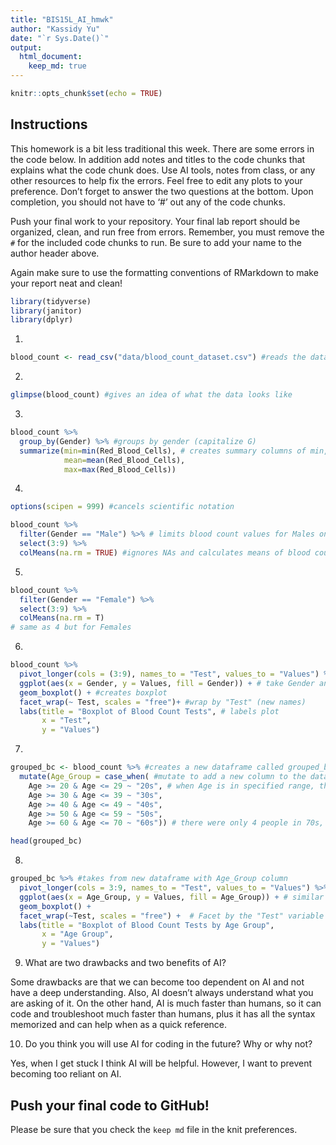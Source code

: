 ```yaml
---
title: "BIS15L_AI_hmwk"
author: "Kassidy Yu"
date: "`r Sys.Date()`"
output: 
  html_document: 
    keep_md: true
---
```


```r
knitr::opts_chunk$set(echo = TRUE)
```

## Instructions
This homework is a bit less traditional this week. There are some errors in the code below. In addition add notes and titles to the code chunks that explains what the code chunk does. Use AI tools, notes from class, or any other resources to help fix the errors. Feel free to edit any plots to your preference. Don't forget to answer the two questions at the bottom. Upon completion, you should not have to '#' out any of the code chunks.

Push your final work to your repository. Your final lab report should be organized, clean, and run free from errors. Remember, you must remove the `#` for the included code chunks to run. Be sure to add your name to the author header above.   

Again make sure to use the formatting conventions of RMarkdown to make your report neat and clean!  


```r
library(tidyverse)
library(janitor)
library(dplyr)
```


1.
```r
blood_count <- read_csv("data/blood_count_dataset.csv") #reads the data - added "_dataset" to match actual .csv file
```

2. 
```r
glimpse(blood_count) #gives an idea of what the data looks like
```

3. 
```r
blood_count %>% 
  group_by(Gender) %>% #groups by gender (capitalize G)
  summarize(min=min(Red_Blood_Cells), # creates summary columns of min, mean, and max of RBC count
            mean=mean(Red_Blood_Cells),
            max=max(Red_Blood_Cells))
```


4.

```r
options(scipen = 999) #cancels scientific notation
```

```r
blood_count %>% 
  filter(Gender == "Male") %>% # limits blood count values for Males only
  select(3:9) %>%
  colMeans(na.rm = TRUE) #ignores NAs and calculates means of blood count values (columnt 3 through 9)

```

5. 
```r
blood_count %>% 
  filter(Gender == "Female") %>%
  select(3:9) %>%
  colMeans(na.rm = T)
# same as 4 but for Females
```


6. 
```r
blood_count %>%
  pivot_longer(cols = (3:9), names_to = "Test", values_to = "Values") %>% #pivots *longer*
  ggplot(aes(x = Gender, y = Values, fill = Gender)) + # take Gender and new column "Values", colors in by gender
  geom_boxplot() + #creates boxplot
  facet_wrap(~ Test, scales = "free")+ #wrap by "Test" (new names)
  labs(title = "Boxplot of Blood Count Tests", # labels plot
       x = "Test",
       y = "Values")
```

7. 
```r
grouped_bc <- blood_count %>% #creates a new dataframe called grouped_bc
  mutate(Age_Group = case_when( #mutate to add a new column to the data frame called "Age_Group"
    Age >= 20 & Age <= 29 ~ "20s", # when Age is in specified range, the Age_Group value gets ~ "[insert group]"
    Age >= 30 & Age <= 39 ~ "30s",
    Age >= 40 & Age <= 49 ~ "40s",
    Age >= 50 & Age <= 59 ~ "50s",
    Age >= 60 & Age <= 70 ~ "60s")) # there were only 4 people in 70s, so I combined it with 60s

head(grouped_bc)

```

8. 
```r
grouped_bc %>% #takes from new dataframe with Age_Group column
  pivot_longer(cols = 3:9, names_to = "Test", values_to = "Values") %>% #pivots longer for blood count variables
  ggplot(aes(x = Age_Group, y = Values, fill = Age_Group)) + # similar to previous boxplot, but by colors by age group
  geom_boxplot() +
  facet_wrap(~Test, scales = "free") +  # Facet by the "Test" variable - allows scales to be different for each plot
  labs(title = "Boxplot of Blood Count Tests by Age Group",
       x = "Age Group",
       y = "Values")
```


9. What are two drawbacks and two benefits of AI?\

Some drawbacks are that we can become too dependent on AI and not have a deep understanding. Also, AI doesn't always understand what you are asking of it. On the other hand, AI is much faster than humans, so it can code and troubleshoot much faster than humans, plus it has all the syntax memorized and can help when as a quick reference.

10. Do you think you will use AI for coding in the future? Why or why not?\

Yes, when I get stuck I think AI will be helpful. However, I want to prevent becoming too reliant on AI.

## Push your final code to GitHub!
Please be sure that you check the `keep md` file in the knit preferences. 
